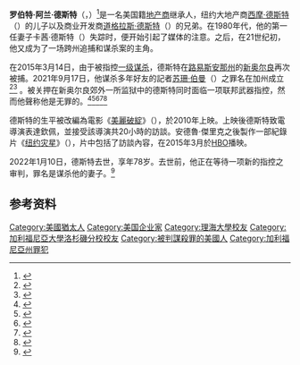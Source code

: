 
{{Infobox person
| name          = 罗伯特·德斯特
| image         = Robert Durst CDCR.jpg
| caption       = 2021年的德斯特
| birth_name    = 罗伯特·阿兰·德斯特
| birth_date    = {{Birth date|1943|4|12}}
| birth_place   = {{USA-1912}}[[纽约州|纽约州]][[纽约城|纽约城]]
| death_date    = {{Death date and age|2022|01|10|1943|4|12}}<ref name="NYTobit">{{cite news |last1=McFadden |first1=Robert D. |title=Robert Durst, Real Estate Scion Convicted as a Killer, Dies at 78 |url=https://www.nytimes.com/2022/01/10/obituaries/robert-durst-dead.html |access-date=2022-01-10 |work=[[The_New_York_Times|The New York Times]] |date=2022-01-10}}</ref>
| death_place   = {{USA}}[[加利福尼亚州|加利福尼亚州]][[斯托克顿_(加利福尼亚州)|斯托克顿]]
| other_names   = 鲍比·德斯特
| spouse        = {{Marriage|卡茜·德斯特|1973|1990}}<br>{{Marriage|黛布拉·李· 查拉坦|2000}}
| alma_mater    = [[理海大学|理海大学]] <small>(经济学学士)</small>
| education     = 斯卡斯代尔高中
| parents       = 西摩·德斯特
伯妮斯·德斯特
| occupation    = 
}}

'''罗伯特·阿兰·德斯特'''（{{lang-en|Robert Alan Durst}}，{{bd|1943年|4月12日|2022年|1月10日|catIdx=Durst, Robert}}）<ref name=WOTrace>{{cite book|last1=Collins|first1=Marion|title=Without a Trace|date=2002-11-18|publisher=McMillan|location=New York|isbn=0312985029|url=http://books.google.com/books?id=jNadyEUsW98C&pg=PA13&dq=Robert+Durst+april+1943#v=onepage&q=Robert%20Durst%20april%201943&f=false}}</ref>是一名美国籍[[地產商|地产商]]继承人，纽约大地产商[[西摩·德斯特|西摩·德斯特]]（{{lang|en|Robert Alan Durst}}）的儿子以及商业开发商[[道格拉斯·德斯特|道格拉斯·德斯特]]（{{lang|en|Douglas Durst}}）的兄弟。在1980年代，他的第一任妻子卡茜·德斯特（{{lang|en|Kathleen McCormack Durst}}）失踪时，便开始引起了媒体的注意。之后，在21世纪初，他又成为了一场跨州追捕和谋杀案的主角。

在2015年3月14日，由于被指控[[謀殺|一级谋杀]]，德斯特在[[路易斯安那州|路易斯安那州]]的[[新奥尔良|新奥尔良]]再次被捕。2021年9月17日，他谋杀多年好友的記者[[苏珊·伯曼|苏珊·伯曼]]（{{lang|en|Susan Berman}}）之罪名在加州成立<ref name="USATodayDeathPenalty">{{cite news|title=Prosecutors charge Durst with murder; death penalty possible|url=http://www.usatoday.com/story/news/nation/2015/03/16/durst-hbo-murder-hearing/24837005/|date=2015-03-17|accessdate=2015-03-18|author=John Bacon and William M. Welch|work=[[USA_Today|USA Today]]}}</ref><ref>{{Cite news |last=Bagli |first=Charles V. |date=2021-09-17 |title=Robert Durst Found Guilty of Murder After Decades of Suspicion |language=en-US |work=The New York Times |url=https://www.nytimes.com/2021/09/17/us/robert-durst-murder-trial.html |access-date=2021-09-18 |issn=0362-4331}}</ref>
。被关押在新奥尔良郊外一所监狱中的德斯特同时面临一项联邦武器指控，然而他聲称他是无罪的。<ref name="NYTimes8April">{{cite news|url=http://www.nytimes.com/2015/04/09/nyregion/robert-durst-indicted-on-gun-charges-in-new-orleans.html|title=Robert Durst Indicted on Gun Charges in New Orleans|author=Charles V. Bagli|date=2015-04-08|accessdate=2015-04-08|work=[[New_York_Times|New York Times]]}}</ref><ref name="People8April">{{cite news|date=2015-04-08|accessdate=2015-04-08|work=[[People_(magazine)|People]]|author=K. C. Baker|url=http://www.people.com/article/robert-durst-grand-jury-indicted-weapons-drug-charges|title=Robert Durst Indicted on Louisiana Drug and Weapons Charges}}</ref><ref name="Reuters8April">{{cite news|url=http://www.reuters.com/article/idUSKBN0MZ1PS20150408|work=[[Reuters|Reuters]]|date=2015-04-08|accessdate=2015-04-08|title=Real estate scion Robert Durst indicted on weapons charges in New Orleans|author=Jonathan Kaminsky}}</ref><ref>{{cite news|last1=Janet|first1=McConnaughey|title=Millionaire Robert Durst pleads not guilty to federal charge|url=http://www.washingtonpost.com/national/durst-1st-federal-court-appearance-scheduled-tue-afternoon/2015/04/14/104d32de-e28c-11e4-ae0f-f8c46aa8c3a4_story.html|accessdate=2015-04-14|agency=Associated Press|date=2015-04-14}}</ref><ref name=APdropLA>{{cite news|title=Louisiana gun case against millionaire Durst dropped, lawyer says|url=http://www.foxnews.com/us/2015/04/23/louisiana-gun-case-against-millionaire-durst-dropped-lawyer-says/|work=[[Associated_Press|Associated Press (Fox News)]]|date=2015-04-23|accessdate=2015-04-23|archive-url=https://web.archive.org/web/20150924175225/http://www.foxnews.com/us/2015/04/23/louisiana-gun-case-against-millionaire-durst-dropped-lawyer-says/|archive-date=2015-09-24|dead-url=yes}}</ref>

德斯特的生平被改編為電影《[[美麗破綻|美麗破綻]]》（{{lang|en|''All Good Things''}}），於2010年上映。上映後德斯特致電導演{{link-en|安德魯·傑里克|Andrew Jarecki}}表達欽佩，並接受該導演共20小時的訪談。安德魯·傑里克之後製作一部紀錄片《[[纽约灾星|纽约灾星]]》（{{lang|en|''The Jinx: The Life and Deaths of Robert Durst''}}），片中包括了訪談內容，在2015年3月於[[HBO|HBO]]播映。

2022年1月10日，德斯特去世，享年78岁。去世前，他正在等待一项新的指控之审判，罪名是谋杀他的妻子。<ref>{{cite news|url=https://www.straitstimes.com/world/united-states/real-estate-heir-robert-durst-charged-with-murder-in-1982-disappearance-of-wife|title=Real estate heir Robert Durst charged with murder in 1982 disappearance of wife: NY Times|website=[[The_Straits_Times|The Straits Times]] ([[Singapore|Singapore]])|date=2021-10-22|access-date=2021-10-23|url-status=live}}</ref>

== 参考资料 ==
{{reflist}}
{{Authority control}}
{{DEFAULTSORT: Durst, Robert}}
[[Category:美國猶太人|Category:美國猶太人]]
[[Category:美国企业家|Category:美国企业家]]
[[Category:理海大學校友|Category:理海大學校友]]
[[Category:加利福尼亞大學洛杉磯分校校友|Category:加利福尼亞大學洛杉磯分校校友]]
[[Category:被判謀殺罪的美國人|Category:被判謀殺罪的美國人]]
[[Category:加利福尼亞州罪犯|Category:加利福尼亞州罪犯]]